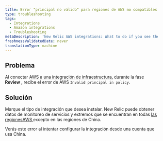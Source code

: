 ```yaml
---
title: Error "principal no válido" para regiones de AWS no compatibles
type: troubleshooting
tags:
  - Integrations
  - Amazon integrations
  - Troubleshooting
metaDescription: 'New Relic AWS integrations: What to do if you see the "Invalid principal in policy" error message in the AWS portal.'
freshnessValidatedDate: never
translationType: machine
---
```


## Problema

Al conectar [AWS a una integración de infraestructura](/docs/integrations/amazon-integrations/get-started/connect-aws-services-infrastructure#connect), durante la fase <DNT>**Review**</DNT> , recibe el error de AWS `Invalid principal in policy`.

## Solución

Marque el tipo de integración que desea instalar. New Relic puede obtener datos de monitoreo de servicios y extremos que se encuentran en todas [las regionesAWS ](https://docs.aws.amazon.com/general/latest/gr/rande.html)excepto en las regiones de China.

Verás este error al intentar configurar la integración desde una cuenta que usa China.
